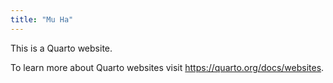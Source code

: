 ```yaml
---
title: "Mu Ha"
---
```


This is a Quarto website.

To learn more about Quarto websites visit <https://quarto.org/docs/websites>.
